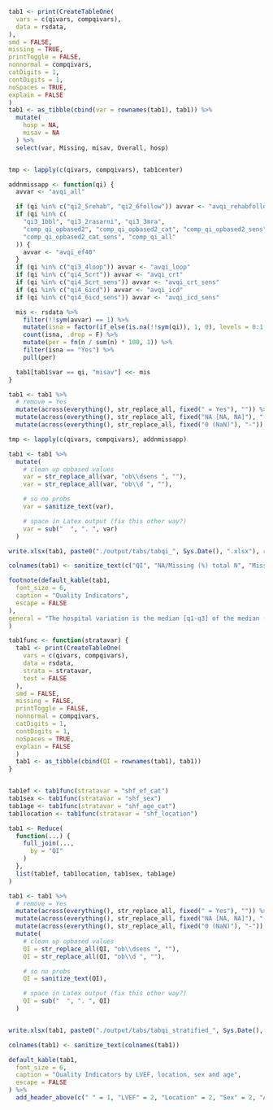 ```r

tab1 <- print(CreateTableOne(
  vars = c(qivars, compqivars),
  data = rsdata,
),
smd = FALSE,
missing = TRUE,
printToggle = FALSE,
nonnormal = compqivars,
catDigits = 1,
contDigits = 1,
noSpaces = TRUE,
explain = FALSE
)
tab1 <- as_tibble(cbind(var = rownames(tab1), tab1)) %>%
  mutate(
    hosp = NA,
    misav = NA
  ) %>%
  select(var, Missing, misav, Overall, hosp)


tmp <- lapply(c(qivars, compqivars), tab1center)

addnmissapp <- function(qi) {
  avvar <- "avqi_all"

  if (qi %in% c("qi2_5rehab", "qi2_6follow")) avvar <- "avqi_rehabfollow"
  if (qi %in% c(
    "qi3_1bbl", "qi3_2rasarni", "qi3_3mra",
    "comp_qi_opbased2", "comp_qi_opbased2_cat", "comp_qi_opbased2_sens",
    "comp_qi_opbased2_cat_sens", "comp_qi_all"
  )) {
    avvar <- "avqi_ef40"
  }
  if (qi %in% c("qi3_4loop")) avvar <- "avqi_loop"
  if (qi %in% c("qi4_5crt")) avvar <- "avqi_crt"
  if (qi %in% c("qi4_5crt_sens")) avvar <- "avqi_crt_sens"
  if (qi %in% c("qi4_6icd")) avvar <- "avqi_icd"
  if (qi %in% c("qi4_6icd_sens")) avvar <- "avqi_icd_sens"

  mis <- rsdata %>%
    filter(!!sym(avvar) == 1) %>%
    mutate(isna = factor(if_else(is.na(!!sym(qi)), 1, 0), levels = 0:1, labels = c("No", "Yes"))) %>%
    count(isna, .drop = F) %>%
    mutate(per = fn(n / sum(n) * 100, 1)) %>%
    filter(isna == "Yes") %>%
    pull(per)

  tab1[tab1$var == qi, "misav"] <<- mis
}

tab1 <- tab1 %>%
  # remove = Yes
  mutate(across(everything(), str_replace_all, fixed(" = Yes"), "")) %>%
  mutate(across(everything(), str_replace_all, fixed("NA [NA, NA]"), "-")) %>%
  mutate(across(everything(), str_replace_all, fixed("0 (NaN)"), "-"))

tmp <- lapply(c(qivars, compqivars), addnmissapp)

tab1 <- tab1 %>%
  mutate(
    # clean up opbased values
    var = str_replace_all(var, "ob\\dsens ", ""),
    var = str_replace_all(var, "ob\\d ", ""),

    # so no probs
    var = sanitize_text(var),

    # space in Latex output (fix this other way?)
    var = sub("  ", ". ", var)
  )

write.xlsx(tab1, paste0("./output/tabs/tabqi_", Sys.Date(), ".xlsx"), rowNames = FALSE, overwrite = TRUE)

colnames(tab1) <- sanitize_text(c("QI", "NA/Missing (%) total N", "Missing (%) applicable N", "Overall", "Hospital variation median [q1-q3]"))

footnote(default_kable(tab1,
  font_size = 6,
  caption = "Quality Indicators",
  escape = FALSE
),
general = "The hospital variation is the median [q1-q3] of the median (continuous variables) or proportion (categorical variables)."
)
```

```r

tab1func <- function(stratavar) {
  tab1 <- print(CreateTableOne(
    vars = c(qivars, compqivars),
    data = rsdata,
    strata = stratavar,
    test = FALSE
  ),
  smd = FALSE,
  missing = FALSE,
  printToggle = FALSE,
  nonnormal = compqivars,
  catDigits = 1,
  contDigits = 1,
  noSpaces = TRUE,
  explain = FALSE
  )
  tab1 <- as_tibble(cbind(QI = rownames(tab1), tab1))
}


tab1ef <- tab1func(stratavar = "shf_ef_cat")
tab1sex <- tab1func(stratavar = "shf_sex")
tab1age <- tab1func(stratavar = "shf_age_cat")
tab1location <- tab1func(stratavar = "shf_location")

tab1 <- Reduce(
  function(...) {
    full_join(...,
      by = "QI"
    )
  },
  list(tab1ef, tab1location, tab1sex, tab1age)
)

tab1 <- tab1 %>%
  # remove = Yes
  mutate(across(everything(), str_replace_all, fixed(" = Yes"), "")) %>%
  mutate(across(everything(), str_replace_all, fixed("NA [NA, NA]"), "-")) %>%
  mutate(across(everything(), str_replace_all, fixed("0 (NaN)"), "-")) %>%
  mutate(
    # clean up opbased values
    QI = str_replace_all(QI, "ob\\dsens ", ""),
    QI = str_replace_all(QI, "ob\\d ", ""),

    # so no probs
    QI = sanitize_text(QI),

    # space in Latex output (fix this other way?)
    QI = sub("  ", ". ", QI)
  )


write.xlsx(tab1, paste0("./output/tabs/tabqi_stratified_", Sys.Date(), ".xlsx"), rowNames = FALSE, overwrite = TRUE)

colnames(tab1) <- sanitize_text(colnames(tab1))

default_kable(tab1,
  font_size = 6,
  caption = "Quality Indicators by LVEF, location, sex and age",
  escape = FALSE
) %>%
  add_header_above(c(" " = 1, "LVEF" = 2, "Location" = 2, "Sex" = 2, "Age" = 2))
```
